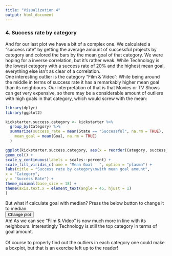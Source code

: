 ```yaml
---
title: "Visualization 4"
output: html_document
---
```


### 4. Success rate by category

<script type="text/javascript">
function showSolution(){
    first=document.getElementById('first')
    second=document.getElementById('second')
    if(first.style.visibility=='visible'){
        first.style.visibility='hidden';
        first.style.display='none';
        second.style.visibility="visible";
        second.style.display='block';
    }else{
        first.style.visibility="visible";
        first.style.display='block';
        second.style.visibility='hidden';
        second.style.display='none';
    }
}
</script>

And for our last plot we have a bit of a complex one. We calculated a "success rate" by getting the average amount of successful projects by category and colored the bars by the mean goal of that category. We were hoping for a inverse correlation, but it's rather weak. While Technology is the lowest category with a success rate of 20% and the highest mean goal, everything else isn't as clear of a correlation.
<br>
One interesting outlier is the category "Film & Video": While being around the middle in terms of success rate it has a remarkably higher mean goal than its neighbours. Our interpretation of that is that Movies or TV Shows can get very expensive, so there may be a considerable amount of outliers with high goals in that category, which would screw with the mean:

<div id='first' style='visibility:visible;display:block'>
```r
library(dplyr)
library(ggplot2)

kickstarter.success.category <- kickstarter %>%
  group_by(Category) %>%
  summarize(success_rate = mean(State == "Successful", na.rm = TRUE),
    mean_goal = mean(Goal, na.rm = TRUE)
  )

ggplot(kickstarter.success.category, aes(x = reorder(Category, success_rate), y = success_rate, fill = mean_goal)) +
geom_col() +
scale_y_continuous(labels = scales::percent) +
scale_fill_viridis_c(name = "Mean Goal   ", option = "plasma") +
labs(title = "Success rate by category\nwith mean goal amount",
x = "Category",
y = "Success Rate") +
theme_minimal(base_size = 18) +
theme(axis.text.x = element_text(angle = 45, hjust = 1)
)

```
</div>

<div id='second' style='visibility:hidden;display:none'>
```r
kickstarter.success.category <- kickstarter %>%
  group_by(Category) %>%
  summarize(success_rate = mean(State == "Successful", na.rm = TRUE),
            median_goal = median(Goal, na.rm = TRUE)
  )

ggplot(kickstarter.success.category, aes(x = reorder(Category, success_rate), y = success_rate, fill = median_goal)) +
geom_col() +
scale_y_continuous(labels = scales::percent) +
scale_fill_viridis_c(name = "Median Goal", option = "plasma") +
labs(title = "Success rate by category\nwith median goal amount",
x = "Category",
y = "Success Rate") +
theme_minimal(base_size = 18) +
theme(axis.text.x = element_text(angle = 45, hjust = 1)
)
```
</div>

But what if calculate goal with median? Press the below button to change it to median:<br>
<button type='button' class="btn btn-primary" onclick='showSolution();'>Change plot</button><br>
Ah! As we can see "Film & Video" is now much more in line with its neighbours. Interestingly Technology is still the top category in terms of goal amount.
<br><br>
Of course to properly find out the outliers in each category one could make a boxplot, but that is an exercise left up to the reader!

